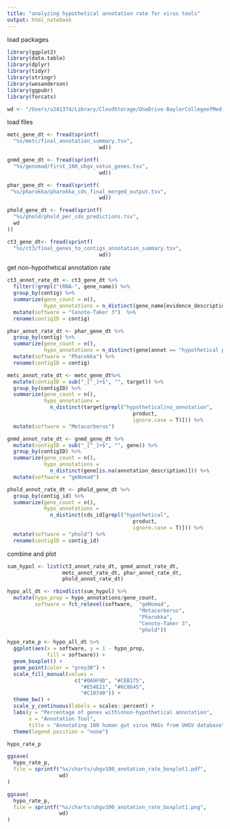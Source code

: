 ```yaml
---
title: "analyzing hypothetical annotation rate for virus tools"
output: html_notebook
---
```


load packages
```r
library(ggplot2)
library(data.table)
library(dplyr)
library(tidyr)
library(stringr)
library(wesanderson)
library(ggpubr)
library(forcats)

```

```r
wd <- "/Users/u241374/Library/CloudStorage/OneDrive-BaylorCollegeofMedicine/virus_annotation_benchmarks/uhgv"
```

load files

```r
metc_gene_dt <- fread(sprintf(
  "%s/metc/final_annotation_summary.tsv",
                              wd))

gnmd_gene_dt <- fread(sprintf(
  "%s/genomad/first_100_uhgv_votus_genes.tsv",
                              wd))

phar_gene_dt <- fread(sprintf(
 "%s/pharokka/pharokka_cds_final_merged_output.tsv",
                              wd))

phold_gene_dt <- fread(sprintf(
  "%s/phold/phold_per_cds_predictions.tsv",
  wd
))

ct3_gene_dt<- fread(sprintf(
  "%s/ct3/final_genes_to_contigs_annotation_summary.tsv",
                              wd))


```

get non-hypothetical annotation rate
```r
ct3_annot_rate_dt <- ct3_gene_dt %>%
  filter(!grepl("tRNA-", gene_name)) %>%
  group_by(contig) %>%
  summarize(gene_count = n(),
            hypo_annotations = n_distinct(gene_name[evidence_description == "hypothetical protein"])) %>%
  mutate(software = "Cenote-Taker 3")  %>%
  rename(contigID = contig)
```

```r
phar_annot_rate_dt <- phar_gene_dt %>%
  group_by(contig) %>%
  summarize(gene_count = n(),
            hypo_annotations = n_distinct(gene[annot == "hypothetical protein"])) %>%
  mutate(software = "Pharokka") %>%
  rename(contigID = contig)
```


```r
metc_annot_rate_dt <- metc_gene_dt%>%
  mutate(contigID = sub("_[^_]+$", "", target)) %>%
  group_by(contigID) %>%
  summarize(gene_count = n(),
            hypo_annotations = 
              n_distinct(target[grepl("hypothetical|no_annotation", 
                                         product, 
                                         ignore.case = T)])) %>%
  mutate(software = "Metacerberus")
```


```r
gnmd_annot_rate_dt <- gnmd_gene_dt %>%
  mutate(contigID = sub("_[^_]+$", "", gene)) %>%
  group_by(contigID) %>%
  summarize(gene_count = n(),
            hypo_annotations = 
              n_distinct(gene[is.na(annotation_description)])) %>%
  mutate(software = "geNomad") 
```

```r
phold_annot_rate_dt <- phold_gene_dt %>%
  group_by(contig_id) %>%
  summarize(gene_count = n(),
            hypo_annotations = 
              n_distinct(cds_id[grepl("hypothetical", 
                                         product, 
                                         ignore.case = T)])) %>%
  mutate(software = "phold") %>%
  rename(contigID = contig_id)
```


combine and plot
```r
sum_hypol <- list(ct3_annot_rate_dt, gnmd_annot_rate_dt, 
                  metc_annot_rate_dt, phar_annot_rate_dt,
                  phold_annot_rate_dt)

hypo_all_dt <- rbindlist(sum_hypol) %>%
  mutate(hypo_prop = hypo_annotations/gene_count,
         software = fct_relevel(software,  "geNomad",
                                           "Metacerberus", 
                                           "Pharokka", 
                                           "Cenote-Taker 3",
                                           "phold"))
```

```r
hypo_rate_p <- hypo_all_dt %>%
  ggplot(aes(x = software, y = 1 - hypo_prop,
             fill = software)) +
  geom_boxplot() + 
  geom_point(color = "grey30") +
  scale_fill_manual(values = 
                      c("#0A9F9D", "#CEB175", 
                        "#E54E21", "#6C8645", 
                        "#C18748")) + 
  theme_bw() +
  scale_y_continuous(labels = scales::percent) +
  labs(y = "Percentage of genes with\nnon-hypothetical annotation",
       x = "Annotation Tool",
       title = "Annotating 100 human gut virus MAGs from UHGV database") +
  theme(legend.position = "none")

hypo_rate_p

ggsave(
  hypo_rate_p,
  file = sprintf("%s/charts/uhgv100_anotation_rate_boxplot1.pdf",
                 wd)
)

ggsave(
  hypo_rate_p,
  file = sprintf("%s/charts/uhgv100_anotation_rate_boxplot1.png",
                 wd)
)


```




